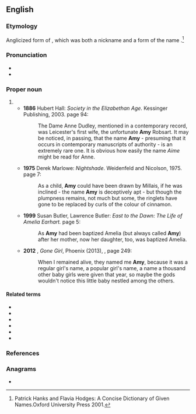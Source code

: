 {{also|amy|Amý}}
==English==

===Etymology===
Anglicized form of {{der|en|fro|Amee}},
which was both a nickname and a form of the {{der|en|la|-}} name {{m|la|Amata||beloved}}.<ref> Patrick Hanks and Flavia Hodges: A Concise Dictionary of Given Names.Oxford University Press 2001.</ref>

===Pronunciation===
* {{IPA|en|/ˈeɪ.mi/}}
* {{audio|en|LL-Q1860 (eng)-Back ache-Amy.wav|Audio}}

===Proper noun===
{{en-proper noun|s}}

# {{given name|en|female|from=Latin}}
#* '''1886''' Hubert Hall: ''Society in the Elizabethan Age''. Kessinger Publishing, 2003. {{ISBN|0766139743}} page 94:
#*: The Dame Anne Dudley, mentioned in a contemporary record, was Leicester's first wife, the unfortunate '''Amy''' Robsart. It may be noticed, in passing, that the name '''Amy''' - presuming that it occurs in contemporary manuscripts of authority - is an extremely rare one. It is obvious how easily the name ''Aime'' might be read for Anne.
#* '''1975''' Derek Marlowe: ''Nightshade''. Weidenfeld and Nicolson, 1975. page 7:
#*: As a child, '''Amy''' could have been drawn by Millais, if he was inclined - the name '''Amy''' is deceptively apt - but though the plumpness remains, not much but some, the ringlets have gone to be replaced by curls of the colour of cinnamon.
#* '''1999''' Susan Butler, Lawrence Butler: ''East to the Dawn: The Life of Amelia Earhart.'' {{ISBN|0306808870}} page 5:
#*: As '''Amy''' had been baptized Amelia (but always called '''Amy''') after her mother, now her daughter, too, was baptized Amelia.
#* '''2012''' {{w|Gillian Flynn}}, ''Gone Girl'', Phoenix (2013), {{ISBN|978-0-7538-2766-6}}, page 249:
#*: When I remained alive, they named me '''Amy''', because it was a regular girl's name, a popular girl's name, a name a thousand other baby girls were given that year, so maybe the gods wouldn't notice this little baby nestled among the others.

====Related terms====
* {{l|en|Aimee}}
* {{l|en|Amata}}
* {{l|en|Amey}}
* {{l|en|Amee}}
* {{l|en|Amie}}
* {{l|en|Amye}}

===References===
<references/>

===Anagrams===
* {{anagrams|en|a=amy|MYA|May|Mya|Yam|may|mya|yam}}